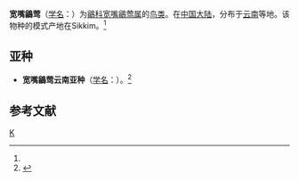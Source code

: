 {{Speciesbox
| genus = Tickellia
| species = hodgsoni
| image = Tickellia hodgsonii.jpg
| authority = (Horsfield et Moore)<ref name='id3802'>{{cite web| url =http://www.bioinfo.cn/db05/BjdwSpecies.php?action=view&id=3802| title =宽嘴鶲莺| work =《中国动物物种编目数据库》| publisher =中国科学院微生物研究所| author =中国科学院动物研究所| accessdate =2009-04-04| deadurl =yes| archiveurl =https://web.archive.org/web/20160305040410/http://www.bioinfo.cn/db05/BjdwSpecies.php?action=view&id=3802| archivedate =2016-03-05}}</ref>
}}

'''宽嘴鶲莺'''（[[学名|学名]]：{{lang|la|''Tickellia hodgsoni''}}）为[[鶲科|鶲科]][[宽嘴鶲莺属|宽嘴鶲莺属]]的[[鸟类|鸟类]]。在[[中国大陆|中国大陆]]，分布于[[云南|云南]]等地。该物种的模式产地在Sikkim。<ref name='id3802'/>

== 亚种 ==
* '''宽嘴鶲莺云南亚种'''（[[学名|学名]]：{{lang|la|''Tickellia hodgsoni tonkineksis''}}）。<ref name='id3803'>{{cite web| url =http://www.bioinfo.cn/db05/BjdwSpecies.php?action=view&id=3803| title =宽嘴鶲莺云南亚种| work =《中国动物物种编目数据库》| publisher =中国科学院微生物研究所| author =中国科学院动物研究所| accessdate =2009-04-04| deadurl =yes| archiveurl =https://web.archive.org/web/20160305062633/http://www.bioinfo.cn/db05/BjdwSpecies.php?action=view&id=3803| archivedate =2016-03-05}}</ref>

== 参考文献 ==
{{reflist}}
{{Taxonbar|from=Q691183}}

[[Category:宽嘴鶲莺属|K]]


{{Passeriformes-stub}}